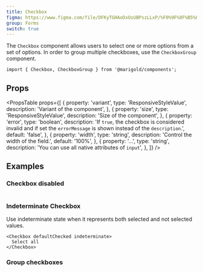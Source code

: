 ```yaml
---
title: Checkbox
figma: https://www.figma.com/file/DFKyTGHAoDxOsUBPszLLxP/%F0%9F%8F%B5%EF%B8%8FMarigold?node-id=467%3A159
group: Forms
switch: true
---
```


The `Checkbox` component allows users to select one or more options from a set of options. In order to group multiple checkboxes, use the `CheckboxGroup` component.

<Preview>
  <CheckboxDemo />
</Preview>

```tsx onlyCode
import { Checkbox, CheckboxGroup } from '@marigold/components';
```

## Props

<PropsTable
  props={[
    {
      property: 'variant',
      type: 'ResponsiveStyleValue<string>',
      description: 'Variant of the component',
    },
    {
      property: 'size',
      type: 'ResponsiveStyleValue<string>',
      description: 'Size of the component',
    },
    {
      property: 'error',
      type: 'boolean',
      description:
        'If `true`, the checkbox is considered invalid and if set the `errorMessage` is shown instead of the `description`.',
      default: 'false',
    },
    {
      property: 'width',
      type: 'string',
      description: 'Control the width of the field.',
      default: '100%',
    },
    {
      property: '...',
      type: 'string',
      description: 'You can use all native attributes of `input`',
    },
  ]}
/>

## Examples

### Checkbox disabled

```tsx preview file=components/Checkbox/checkbox-disabled.demo.tsx

```

### Indeterminate Checkbox

Use indeterminate state when it represents both selected and not selected values.

```tsx preview
<Checkbox defaultChecked indeterminate>
  Select all
</Checkbox>
```

### Group checkboxes

```tsx preview file=components/Checkbox/checkbox-group.demo.tsx

```
